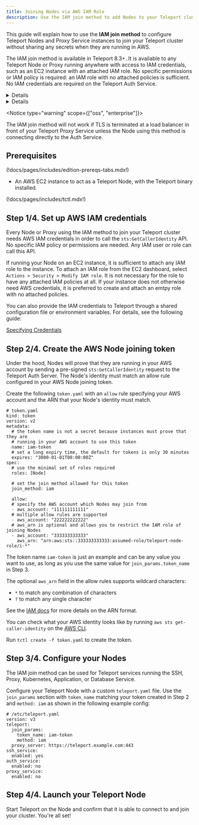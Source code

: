 ```yaml
---
title: Joining Nodes via AWS IAM Role
description: Use the IAM join method to add Nodes to your Teleport cluster on AWS
---
```


This guide will explain how to use the **IAM join method** to configure Teleport
Nodes and Proxy Service instances to join your Teleport cluster without sharing
any secrets when they are running in AWS.

The IAM join method is available in Teleport 8.3+. It is available to any
Teleport Node or Proxy running anywhere with access to IAM credentials, such as
an EC2 instance with an attached IAM role. No specific permissions or IAM policy
is required: an IAM role with no attached policies is sufficient. No IAM
credentials are required on the Teleport Auth Service.

<Details
scope={["oss", "enterprise"]}
scopeOnly
opened
title="Other AWS Node joining methods"
>

There are two additional methods you can use to join your Nodes to a Teleport
cluster.

The **EC2 join method** is available in self-hosted versions of Teleport 8.3+.
It is available to any Teleport Node or Proxy Service instance running on an EC2
instance. Only one Teleport Node or Proxy Service instance per EC2 instance may
use the EC2 join method.

IAM credentials with `ec2:DescribeInstances` permissions are required on
your Teleport Auth Service. No IAM credentials are required on the Nodes or
Proxies.

You can also configure Nodes running in AWS to join a cluster via **secret tokens**,
which is useful when you don't want to rely on AWS-specific APIs.
Read more in the following guide:
[Adding Nodes to the cluster](../admin/adding-nodes.mdx)

</Details>
<Details
scope={["cloud"]}
scopeOnly
opened
title="Another AWS Node joining method"
>

You can also configure Nodes running in AWS to join a cluster via **secret tokens**,
which is useful when you don't want to rely on AWS-specific APIs.
Read more in the following guide:
[Adding Nodes to the cluster](../admin/adding-nodes.mdx)

</Details>

<Notice type="warning" scope={["oss", "enterprise"]}>

The IAM join method will not work if TLS is terminated at a load balancer in
front of your Teleport Proxy Service unless the Node using this method is
connecting directly to the Auth Service.

</Notice>

## Prerequisites

(!docs/pages/includes/edition-prereqs-tabs.mdx!)

- An AWS EC2 instance to act as a Teleport Node, with the Teleport binary
  installed.

(!docs/pages/includes/tctl.mdx!)

## Step 1/4. Set up AWS IAM credentials
Every Node or Proxy using the IAM method to join your Teleport cluster needs AWS
IAM credentials in order to call the `sts:GetCallerIdentity` API. No specific
IAM policy or permissions are needed. Any IAM user or role can call this API.

If running your Node on an EC2 instance, it is sufficient to attach any IAM
role to the instance. To attach an IAM role from the EC2 dashboard, select
`Actions > Security > Modify IAM role`.
It is not necessary for the role to have any attached IAM policies at all.
If your instance does not otherwise need AWS credentials, it is preferred to
create and attach an emtpy role with no attached policies.

You can also provide the IAM credentials to Teleport through a shared
configuration file or environment variables. For details, see the following guide:

[Specifying Credentials](https://aws.github.io/aws-sdk-go-v2/docs/configuring-sdk/#specifying-credentials)

## Step 2/4. Create the AWS Node joining token
Under the hood, Nodes will prove that they are running in your AWS account by
sending a pre-signed `sts:GetCallerIdentity` request to the Teleport Auth Server. The
Node's identity must match an allow rule configured in your AWS Node joining
token.

Create the following `token.yaml` with an `allow` rule specifying your AWS
account and the ARN that your Node's identity must match.

```
# token.yaml
kind: token
version: v2
metadata:
  # the token name is not a secret because instances must prove that they are
  # running in your AWS account to use this token
  name: iam-token
  # set a long expiry time, the default for tokens is only 30 minutes
  expires: "3000-01-01T00:00:00Z"
spec:
  # use the minimal set of roles required
  roles: [Node]

  # set the join method allowed for this token
  join_method: iam

  allow:
  # specify the AWS account which Nodes may join from
  - aws_account: "111111111111"
  # multiple allow rules are supported
  - aws_account: "222222222222"
  # aws_arn is optional and allows you to restrict the IAM role of joining Nodes
  - aws_account: "333333333333"
    aws_arn: "arn:aws:sts::333333333333:assumed-role/teleport-node-role/i-*"
```

The token name `iam-token` is just an example and can be any value you want to
use, as long as you use the same value for `join_params.token_name` in Step 3.

The optional `aws_arn` field in the allow rules supports wildcard characters:
- `*` to match any combination of characters
- `?` to match any single character

See the
[IAM docs](https://docs.aws.amazon.com/IAM/latest/UserGuide/reference_policies_elements_resource.html)
for more details on the ARN format.

You can check what your AWS identity looks like by running
`aws sts get-caller-identity` on the
[AWS CLI](https://aws.amazon.com/cli/).

Run `tctl create -f token.yaml` to create the token.

## Step 3/4. Configure your Nodes
The IAM join method can be used for Teleport services running the SSH, Proxy,
Kubernetes, Application, or Database Service.

Configure your Teleport Node with a custom `teleport.yaml` file. Use the
`join_params` section with `token_name` matching your token created in Step 2
and `method: iam` as shown in the following example config:

```
# /etc/teleport.yaml
version: v3
teleport:
  join_params:
    token_name: iam-token
    method: iam
  proxy_server: https://teleport.example.com:443
ssh_service:
  enabled: yes
auth_service:
  enabled: no
proxy_service:
  enabled: no
```

## Step 4/4. Launch your Teleport Node

Start Teleport on the Node and confirm that it is able to connect to and join
your cluster. You're all set!
